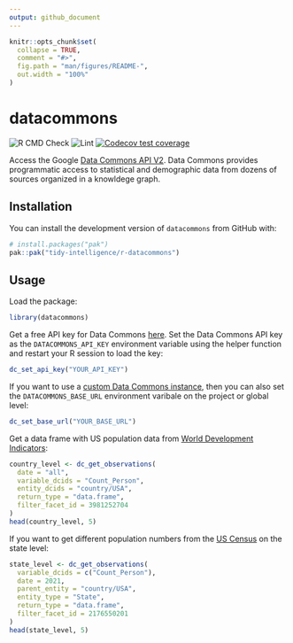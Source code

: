 ```yaml
---
output: github_document
---
```


<!-- README.md is generated from README.Rmd. Please edit that file -->

```r
knitr::opts_chunk$set(
  collapse = TRUE,
  comment = "#>",
  fig.path = "man/figures/README-",
  out.width = "100%"
)
```

# datacommons

<!-- badges: start -->
<!-- [![CRAN status](https://www.r-pkg.org/badges/version/uisapi)](https://cran.r-project.org/package=datacommons)
[![CRAN downloads](https://cranlogs.r-pkg.org/badges/uisapi)](https://cran.r-project.org/package=datacommons) -->
![R CMD Check](https://github.com/tidy-intelligence/r-datacommons/actions/workflows/R-CMD-check.yaml/badge.svg)
![Lint](https://github.com/tidy-intelligence/r-datacommons/actions/workflows/lint.yaml/badge.svg)
[![Codecov test coverage](https://codecov.io/gh/tidy-intelligence/r-datacommons/graph/badge.svg)](https://app.codecov.io/gh/tidy-intelligence/r-datacommons)
<!-- badges: end -->

Access the Google [Data Commons API V2](https://docs.datacommons.org/api/rest/v2/). Data Commons provides programmatic access to statistical and demographic data from dozens of sources organized in a knowldege graph. 

## Installation

<!-- You can install `datacommons` from [CRAN](https://cran.r-project.org/package=datacommons) via:

```r
install.packages("datacommons")
``` 
-->

You can install the development version of `datacommons` from GitHub with:

```r
# install.packages("pak")
pak::pak("tidy-intelligence/r-datacommons")
```

## Usage

Load the package:

```r
library(datacommons)
```

Get a free API key for Data Commons [here](https://apikeys.datacommons.org/). Set the Data Commons API key as the `DATACOMMONS_API_KEY` environment variable using the helper function and restart your R session to load the key:

```r
dc_set_api_key("YOUR_API_KEY")
```

If you want to use a [custom Data Commons instance](https://docs.datacommons.org/api/rest/v2/#base-url-for-custom-instances), then you can also set the `DATACOMMONS_BASE_URL` environment varibale on the project or global level:

```r
dc_set_base_url("YOUR_BASE_URL")
```

Get a data frame with US population data from [World Development Indicators](https://datacommons.org/browser/dc/base/WorldDevelopmentIndicators):

```r
country_level <- dc_get_observations(
  date = "all",
  variable_dcids = "Count_Person",
  entity_dcids = "country/USA",
  return_type = "data.frame",
  filter_facet_id = 3981252704
)
head(country_level, 5)
```

If you want to get different population numbers from the [US Census](https://datacommons.org/browser/dc/base/USCensusPEP_Annual_Population) on the state level:

```r
state_level <- dc_get_observations(
  variable_dcids = c("Count_Person"),
  date = 2021,
  parent_entity = "country/USA",
  entity_type = "State",
  return_type = "data.frame",
  filter_facet_id = 2176550201
)
head(state_level, 5)
```
